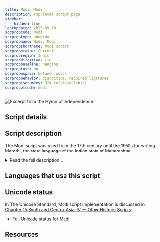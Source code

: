 ```yaml
---
title: Modi, Moḍī
description: Top-level script page
sidebar:
    hidden: true
lastUpdated: 2025-09-10
scrpropcode: Modi
scrproptype: abugida
scrpropname: Modi, Moḍī
scrpropshortname: Modi script
scrpropstatus: Current
scrpropregion: Indic
scrpropdirection: LTR
scrpropbaseline: hanging
scrpropcase: no
scrpropwspace: between words
scrpropbehavior: diacritics, required ligatures
scrpropisonumkey: 324 (alphasyllabic)
scrpropotcode: modi
---
```



![](../images/modi-sample.png "Excerpt from the Hymn of Independence.")

## Script details

<ScriptDetails />

## Script description

The Modi script was used from the 17th century until the 1950s for writing Marathi, the state language of the Indian state of Maharashtra.

<details>
<summary>Read the full description...</summary>The script developed from a cursive form of [Devanagari](/scrlang/scripts/deva), so shares a number of features with, and is visually similar to, that script. Modi is an abugida written using thirty-three consonant letters, each bearing the inherent vowel /a/. This vowel can be changed by appending one of seven vowel diacritics to the consonant, or silenced by appending a _virama_ below the consonant. Vowels which are not preceded by a consonant are written with one of eight independent vowel letters.

Modi is considered by many to be extinct, having been replaced by Devanagari after the 1950s, although Daniels and Bright (1996) report limited use for personal correspondence. Efforts are underway to preserve knowledge of the script before the last generation of frequent users dies.
</details>

## Languages that use this script

<WsList script='Modi' wsMax='5' />

## Unicode status

In The Unicode Standard, Modi script implementation is discussed in [Chapter 15 South and Central Asia-IV — Other Historic Scripts](https://www.unicode.org/versions/latest/core-spec/chapter-15/#G80897).

- [Full Unicode status for Modi](/scrlang/unicode/modi-unicode)



## Resources

<ScriptResources detailSummary='seemore' />


